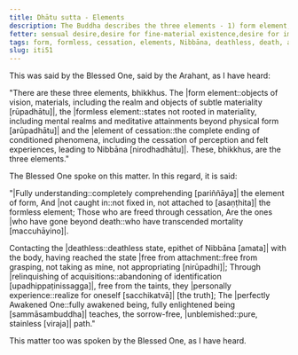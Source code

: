 ```yaml
---
title: Dhātu sutta - Elements
description: The Buddha describes the three elements - 1) form element, 2) formless element, and 3) element of cessation.
fetter: sensual desire,desire for fine-material existence,desire for immaterial existence,ignorance
tags: form, formless, cessation, elements, Nibbāna, deathless, death, attachment, relinquishment, acquisitions, taints, Buddha, sorrow-free, unblemished, iti, iti50-99
slug: iti51
---
```


This was said by the Blessed One, said by the Arahant, as I have heard:

"There are these three elements, bhikkhus. The \|form element::objects of vision, materials, including the realm and objects of subtle materiality [rūpadhātu]|, the \|formless element::states not rooted in materiality, including mental realms and meditative attainments beyond physical form [arūpadhātu]| and the \|element of cessation::the complete ending of conditioned phenomena, including the cessation of perception and felt experiences, leading to Nibbāna [nirodhadhātu]|. These, bhikkhus, are the three elements."

The Blessed One spoke on this matter. In this regard, it is said:

"\|Fully understanding::completely comprehending [pariññāya]| the element of form,
And \|not caught in::not fixed in, not attached to [asaṇṭhita]| the formless element;
Those who are freed through cessation,
Are the ones \|who have gone beyond death::who have transcended mortality [maccuhāyino]|.

Contacting the |deathless::deathless state, epithet of Nibbāna [amata]| with the body,
having reached the state \|free from attachment::free from grasping, not taking as mine, not appropriating [nirūpadhi]|;
Through \|relinquishing of acquisitions::abandoning of identification [upadhippaṭinissagga]|,
free from the taints, they \|personally experience::realize for oneself [sacchikatvā]| [the truth];
The \|perfectly Awakened One::fully awakened being, fully enlightened being [sammāsambuddha]| teaches,
the sorrow-free, |unblemished::pure, stainless [viraja]| path."

This matter too was spoken by the Blessed One, as I have heard.